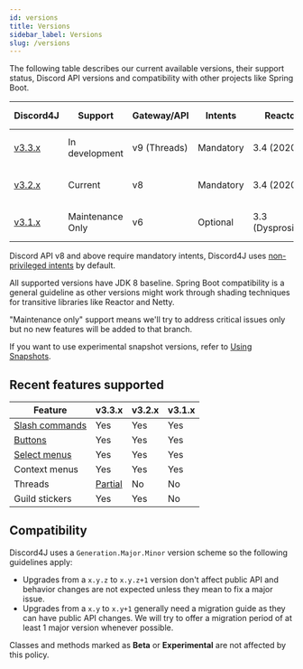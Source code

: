 ```yaml
---
id: versions
title: Versions
sidebar_label: Versions
slug: /versions
---
```


The following table describes our current available versions, their support status, Discord API versions and
compatibility with other projects like Spring Boot.

| Discord4J                                                    | Support          | Gateway/API  | Intents   | Reactor           | Spring Boot   | Artifact VERSION |
| ------------------------------------------------------------ | ---------------- | ------------ | --------- | ----------------- | ------------- | ---------------- |
| [v3.3.x](https://github.com/Discord4J/Discord4J/tree/master) | In development   | v9 (Threads) | Mandatory | 3.4 (2020)        | 2.3 and above | [Snapshots only](/using-snapshots) |
| [v3.2.x](https://github.com/Discord4J/Discord4J/tree/3.2.x)  | Current          | v8           | Mandatory | 3.4 (2020)        | 2.3 and above | [![Maven Central](https://img.shields.io/maven-central/v/com.discord4j/discord4j-core/3.2.svg?label=&style=flat-square)](https://search.maven.org/artifact/com.discord4j/discord4j-core) |
| [v3.1.x](https://github.com/Discord4J/Discord4J/tree/3.1.x)  | Maintenance Only | v6           | Optional  | 3.3 (Dysprosium)  | 2.2 and above | [![Maven Central](https://img.shields.io/maven-central/v/com.discord4j/discord4j-core/3.1.svg?label=&style=flat-square)](https://search.maven.org/artifact/com.discord4j/discord4j-core) |

Discord API v8 and above require mandatory intents, Discord4J uses [non-privileged intents](https://discord.com/developers/docs/topics/gateway#privileged-intents) by default.

All supported versions have JDK 8 baseline. Spring Boot compatibility is a general guideline as other versions might
work through shading techniques for transitive libraries like Reactor and Netty.

"Maintenance only" support means we'll try to address critical issues only but no new features will be added to that
branch.

If you want to use experimental snapshot versions, refer to [Using Snapshots](/using-snapshots).

## Recent features supported

| Feature                                              | v3.3.x | v3.2.x | v3.1.x |
| ---------------------------------------------------- | ------ | ------ | ------ |
| [Slash commands](/interactions/application-commands) | Yes    | Yes    | Yes    |
| [Buttons](/interactions/buttons)                     | Yes    | Yes    | Yes    |
| [Select menus](/interactions/select-menus)           | Yes    | Yes    | Yes    |
| Context menus                                        | Yes    | Yes    | Yes    |
| Threads                                              | [Partial](https://github.com/Discord4J/Discord4J/issues/958) | No     | No     |
| Guild stickers                                       | Yes    | Yes    | No     |

## Compatibility

Discord4J uses a `Generation.Major.Minor` version scheme so the following guidelines apply:

- Upgrades from a `x.y.z` to `x.y.z+1` version don't affect public API and behavior changes are not expected unless they
  mean to fix a major issue.
- Upgrades from a `x.y` to `x.y+1` generally need a migration guide as they can have public API changes. We will try to
  offer a migration period of at least 1 major version whenever possible.

Classes and methods marked as **Beta** or **Experimental** are not affected by this policy.
